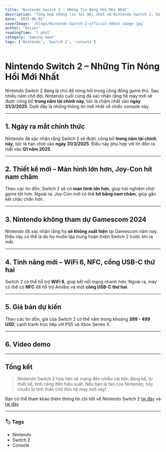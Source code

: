 ---
title: 'Nintendo Switch 2 – Những Tin Nóng Hổi Mới Nhất'
description: 'Tổng hợp những tin tức mới nhất về Nintendo Switch 2, từ ngày ra mắt, thiết kế đến giá bán.'
date: '2025-06-01'
coverImage: '/blogs/Nintendo-Switch-2-official-debut-image.jpg'
author: 'Kaiser'
readingTime: '7 phút'
category: 'Gaming Gear'
tags: ['Nintendo', 'Switch 2', 'console']
---


# Nintendo Switch 2 – Những Tin Nóng Hổi Mới Nhất

Nintendo Switch 2 đang là chủ đề nóng hổi trong cộng đồng game thủ. Sau nhiều năm chờ đợi, Nintendo cuối cùng đã xác nhận rằng hệ máy mới sẽ được công bố **trong năm tài chính này**, tức là chậm nhất vào **ngày 31/3/2025**. Dưới đây là những thông tin mới nhất về chiếc console này.

---

## 1. Ngày ra mắt chính thức
Nintendo đã xác nhận rằng Switch 2 sẽ được công bố **trong năm tài chính này**, tức là hạn chót vào **ngày 31/3/2025**. Điều này phù hợp với tin đồn ra mắt vào **Q1 năm 2025**.

---

## 2. Thiết kế mới – Màn hình lớn hơn, Joy-Con hít nam châm
Theo các tin đồn, Switch 2 sẽ có **màn hình lớn hơn**, giúp trải nghiệm chơi game tốt hơn. Ngoài ra, Joy-Con mới có thể **hít bằng nam châm**, giúp gắn kết chắc chắn hơn.

---

## 3. Nintendo không tham dự Gamescom 2024
Nintendo đã xác nhận rằng họ **sẽ không xuất hiện** tại Gamescom năm nay. Điều này có thể là do họ muốn tập trung hoàn thiện Switch 2 trước khi ra mắt.

---

## 4. Tính năng mới – WiFi 6, NFC, cổng USB-C thứ hai
Switch 2 có thể hỗ trợ **WiFi 6**, giúp kết nối mạng nhanh hơn. Ngoài ra, máy có thể có **NFC** để hỗ trợ Amiibo và một **cổng USB-C thứ hai**.

---

## 5. Giá bán dự kiến
Theo các tin đồn, giá của Switch 2 có thể nằm trong khoảng **399 - 499 USD**, cạnh tranh trực tiếp với PS5 và Xbox Series X.

---

## 6. Video demo

<YoutubeEmbed videoId="dQw4w9WgXcQ" />

---

## Tổng kết

> Nintendo Switch 2 hứa hẹn sẽ mang đến nhiều cải tiến đáng kể, từ thiết kế, tính năng đến hiệu suất. Nếu bạn là fan của Nintendo, hãy chuẩn bị tinh thần chờ đón hệ máy mới này!

Bạn có thể tham khảo thêm thông tin chi tiết về Nintendo Switch 2 [tại đây](https://haloshop.vn/thong-tin-nintendo-switch-2/nintendo-switch-2-va-tat-tan-tat-cac-tin-don-sot-deo/) và [tại đây](https://cellphones.com.vn/sforum/switch-2-tin-don-tin-tuc).

---

### 🏷️ Tags

- Nintendo
- Switch 2
- Console